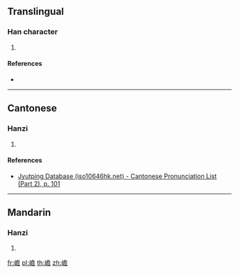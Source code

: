 {{character info/new}}
==Translingual==

===Han character===
{{Han char|rn=46|rad=山|as=13|sn=16|four=|canj=UNCR|ids=⿰山詹}}

# {{defn|Han|sort=山13}}

====References====
* {{Han ref|kx=0320.140|dkj=08501|dj=0620.190|hdz=10801.090|uh=5DA6|ud=23974}}

----

==Cantonese==

===Hanzi===
{{yue-hanzi|jyut=[[zim1]]|y=jim1}}

# {{defn|lang=yue|sort=山13}}

====References====
* [http://www.iso10646hk.net/jp/document/download.jsp Jyutping Database (iso10646hk.net) - Cantonese Pronunciation List (Part 2), p. 101]

----

==Mandarin==

===Hanzi===
{{cmn-hanzi|pin=[[zhān]] ([[zhan1]])|wg=chan<sup>1</sup>}}

# {{defn|lang=cmn|sort=山13}}

[[fr:嶦]]
[[pl:嶦]]
[[th:嶦]]
[[zh:嶦]]